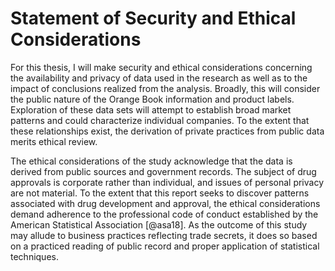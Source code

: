 # Statement of Security and Ethical Considerations  

For this thesis, I will make security and ethical considerations concerning the availability and privacy of data used in the research as well as to the impact of conclusions realized from the analysis. Broadly, this will consider the public nature of the Orange Book information and product labels. Exploration of these data sets will attempt to establish broad market patterns and could characterize individual companies. To the extent that these relationships exist, the derivation of private practices from public data merits ethical review.  

The ethical considerations of the study acknowledge that the data is derived from public sources and government records. The subject of drug approvals is corporate rather than individual, and issues of personal privacy are not material. To the extent that this report seeks to discover patterns associated with drug development and approval, the ethical considerations demand adherence to the professional code of conduct established by the American Statistical Association [@asa18].  As the outcome of this study may allude to business practices reflecting trade secrets, it does so based on a practiced reading of public record and proper application of statistical techniques. 
